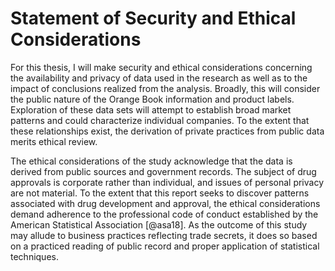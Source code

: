 # Statement of Security and Ethical Considerations  

For this thesis, I will make security and ethical considerations concerning the availability and privacy of data used in the research as well as to the impact of conclusions realized from the analysis. Broadly, this will consider the public nature of the Orange Book information and product labels. Exploration of these data sets will attempt to establish broad market patterns and could characterize individual companies. To the extent that these relationships exist, the derivation of private practices from public data merits ethical review.  

The ethical considerations of the study acknowledge that the data is derived from public sources and government records. The subject of drug approvals is corporate rather than individual, and issues of personal privacy are not material. To the extent that this report seeks to discover patterns associated with drug development and approval, the ethical considerations demand adherence to the professional code of conduct established by the American Statistical Association [@asa18].  As the outcome of this study may allude to business practices reflecting trade secrets, it does so based on a practiced reading of public record and proper application of statistical techniques. 
